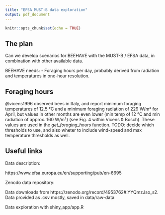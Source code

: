 ```yaml
---
title: "EFSA MUST-B data exploration"
output: pdf_document
---
```


```r
knitr::opts_chunk$set(echo = TRUE)
```

## The plan
Can we develop scenarios for BEEHAVE with the MUST-B / EFSA data, in combination with other available data. 

BEEHAVE needs:
 - Foraging hours per day, probably derived from radiation and temperatures in one-hour resolution.
 
## Foraging hours
@vicens1996 observed bees in Italy, and report minimum foraging temperatures of 12.5 °C and a minimum foraging radiation of 229 W/m² for April, but values in other months are even lower (min temp of 12 °C and  min radiation of approx. 160 W/m²) (see Fig. 4 within Vicens & Bosch). 
These values are used in the $get\_foraging\_hours$ function. 
TODO: decide which thresholds to use, and also wheter to include wind-speed and max temperature thresholds as well. 

## Useful links
Data description: 

https://www.efsa.europa.eu/en/supporting/pub/en-6695

Zenodo data repository: 

Data downloads from https://zenodo.org/record/4953762#.YYQmzJso_s2. 
Data provided as .csv mostly, saved in data/raw-data

Data exploration with shiny_app/app.R 

